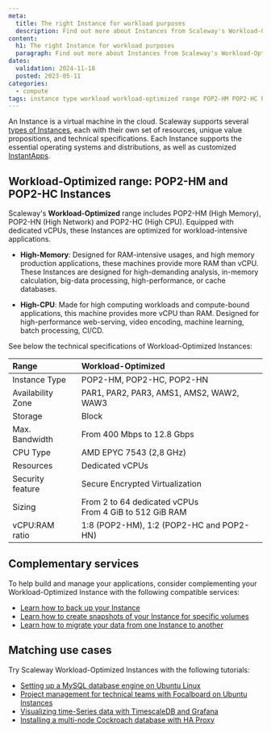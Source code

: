 ```yaml
---
meta:
  title: The right Instance for workload purposes
  description: Find out more about Instances from Scaleway's Workload-Optimized range, such as POP2-HC, POP2-HN, and POP2-HM.
content:
  h1: The right Instance for workload purposes
  paragraph: Find out more about Instances from Scaleway's Workload-Optimized range.
dates:
  validation: 2024-11-18
  posted: 2023-05-11
categories:
  - compute
tags: instance type workload workload-optimized range POP2-HM POP2-HC POP2-HN
---
```


An Instance is a virtual machine in the cloud. Scaleway supports several [types of Instances](/instances/reference-content/choosing-instance-type/), each with their own set of resources, unique value propositions, and technical specifications. Each Instance supports the essential operating systems and distributions, as well as customized [InstantApps](/instances/concepts/#instantapp).

## Workload-Optimized range: POP2-HM and POP2-HC Instances

Scaleway's **Workload-Optimized** range includes POP2-HM (High Memory), POP2-HN (High Network) and POP2-HC (High CPU). Equipped with dedicated vCPUs, these Instances are optimized for workload-intensive applications.

* **High-Memory**: Designed for RAM-intensive usages, and high memory production applications, these machines provide more RAM than vCPU. These Instances are designed for high-demanding analysis, in-memory calculation, big-data processing, high-performance, or cache databases.

* **High-CPU**: Made for high computing workloads and compute-bound applications, this machine provides more vCPU than RAM. Designed for high-performance web-serving, video encoding, machine learning, batch processing, CI/CD.

See below the technical specifications of Workload-Optimized Instances:

| Range                         	| Workload-Optimized                                                            |
|:--------------------------------|:------------------------------------------------------------------------------|
| Instance Type   	              | POP2-HM, POP2-HC, POP2-HN                                              	      |
| Availability Zone   	          | PAR1, PAR2, PAR3, AMS1, AMS2, WAW2, WAW3                                      |
| Storage   	                    | Block                                                                         |
| Max. Bandwidth   	              | From 400 Mbps to 12.8 Gbps                                                    |
| CPU Type   	                    | AMD EPYC 7543 (2,8 GHz)                                                       |
| Resources   	                  | Dedicated vCPUs                                                               |
| Security feature                | Secure Encrypted Virtualization                                               |
| Sizing   	                      | From 2 to 64 dedicated vCPUs <br /> From 4 GiB to 512 GiB RAM                 |
| vCPU:RAM ratio                  | 1:8 (POP2-HM), 1:2 (POP2-HC and POP2-HN)                                      |

## Complementary services
To help build and manage your applications, consider complementing your Workload-Optimized Instance with the following compatible services:
- [Learn how to back up your Instance](/instances/how-to/create-a-backup/)
- [Learn how to create snapshots of your Instance for specific volumes](/block-storage/how-to/create-a-snapshot/)
- [Learn how to migrate your data from one Instance to another](/instances/how-to/migrate-instances/)

## Matching use cases
Try Scaleway Workload-Optimized Instances with the following tutorials:
- [Setting up a MySQL database engine on Ubuntu Linux](/tutorials/setup-mysql/)
- [Project management for technical teams with Focalboard on Ubuntu Instances](/tutorials/focalboard-project-management/)
- [Visualizing time-Series data with TimescaleDB and Grafana](/tutorials/visualize-timeseries-data-timescaledb-grafana/)
- [Installing a multi-node Cockroach database with HA Proxy](/tutorials/setup-cockroachdb-cluster/)